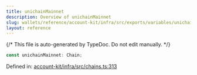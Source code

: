 ```yaml
---
title: unichainMainnet
description: Overview of unichainMainnet
slug: wallets/reference/account-kit/infra/src/exports/variables/unichainMainnet
layout: reference
---
```


{/* This file is auto-generated by TypeDoc. Do not edit manually. */}

```ts
const unichainMainnet: Chain;
```

Defined in: [account-kit/infra/src/chains.ts:313](https://github.com/alchemyplatform/aa-sdk/blob/9df5be8c23af4e472bcb503c17766b16da0ad87d/account-kit/infra/src/chains.ts#L313)
